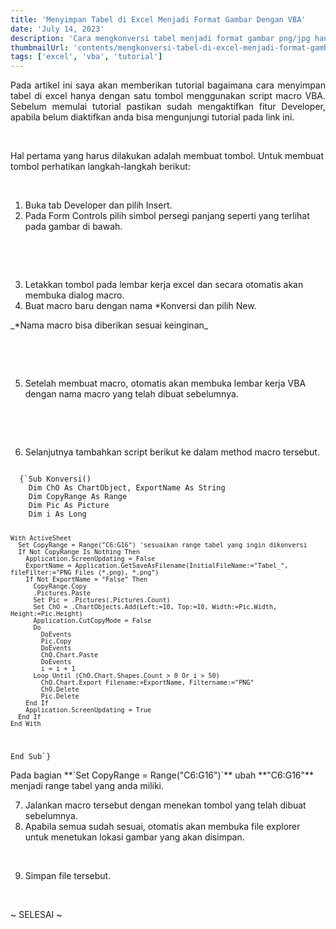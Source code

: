 ```yaml
---
title: 'Menyimpan Tabel di Excel Menjadi Format Gambar Dengan VBA'
date: 'July 14, 2023'
description: 'Cara mengkonversi tabel menjadi format gambar png/jpg hanya dengan satu tombol menggunakan script VBA'
thumbnailUrl: 'contents/mengkonversi-tabel-di-excel-menjadi-format-gambar-dengan-vba/thumbnail.png'
tags: ['excel', 'vba', 'tutorial']
---
```


<BlogImage
  src="/images/contents/mengkonversi-tabel-di-excel-menjadi-format-gambar-dengan-vba/thumbnail.png"
  w="700px"
  alt="Thumbnail"
/>

<p align="justify">
  Pada artikel ini saya akan memberikan tutorial bagaimana cara menyimpan tabel
  di excel hanya dengan satu tombol menggunakan script macro VBA. Sebelum
  memulai tutorial pastikan sudah mengaktifkan fitur Developer, apabila belum
  diaktifkan anda bisa mengunjungi tutorial pada link <Link href="https://mjurnal.com/excel-dasar/macro-vba-excel-cara-aktifkan-developer-tab/" target="_blank">ini.</Link>
</p>

<br />

<p aign="center">
  Hal pertama yang harus dilakukan adalah membuat tombol. Untuk membuat tombol
  perhatikan langkah-langkah berikut:
</p>

<br />

1. Buka tab Developer dan pilih Insert.
2. Pada Form Controls pilih simbol persegi panjang seperti yang terlihat pada gambar di bawah.

<br />

<BlogImage
  src="/images/contents/mengkonversi-tabel-di-excel-menjadi-format-gambar-dengan-vba/membuat-tombol.png"
  w="200px"
  alt="Membuat tombol"
/>

<br />

3. Letakkan tombol pada lembar kerja excel dan secara otomatis akan membuka dialog macro.
4. Buat macro baru dengan nama \*Konversi dan pilih New.

<p>_*Nama macro bisa diberikan sesuai keinginan_</p>

<br />

<BlogImage
  src="/images/contents/mengkonversi-tabel-di-excel-menjadi-format-gambar-dengan-vba/membuat-macro.png"
  w="370px"
  alt="Membuat macro"
/>

<br />

5. Setelah membuat macro, otomatis akan membuka lembar kerja VBA dengan nama macro yang telah dibuat sebelumnya.

<br />

<BlogImage
  src="/images/contents/mengkonversi-tabel-di-excel-menjadi-format-gambar-dengan-vba/tampilan-vba.png"
  w="500px"
  alt="Tampilan VBA"
/>

<br />

6. Selanjutnya tambahkan script berikut ke dalam method macro tersebut.

<Code language="visual-basic">
  {`Sub Konversi()
    Dim ChO As ChartObject, ExportName As String
    Dim CopyRange As Range
    Dim Pic As Picture
    Dim i As Long
     
    With ActiveSheet
      Set CopyRange = Range("C6:G16") 'sesuaikan range tabel yang ingin dikonversi
      If Not CopyRange Is Nothing Then
        Application.ScreenUpdating = False
        ExportName = Application.GetSaveAsFilename(InitialFileName:="Tabel_", fileFilter:="PNG Files (*.png), *.png")
        If Not ExportName = "False" Then
          CopyRange.Copy
          .Pictures.Paste
          Set Pic = .Pictures(.Pictures.Count)
          Set ChO = .ChartObjects.Add(Left:=10, Top:=10, Width:=Pic.Width, Height:=Pic.Height)
          Application.CutCopyMode = False
          Do
            DoEvents
            Pic.Copy
            DoEvents
            ChO.Chart.Paste
            DoEvents
            i = i + 1
          Loop Until (ChO.Chart.Shapes.Count > 0 Or i > 50)
            ChO.Chart.Export Filename:=ExportName, Filtername:="PNG"
            ChO.Delete
            Pic.Delete
        End If
        Application.ScreenUpdating = True
      End If
    End With
End Sub`}
</Code>

<p>
  Pada bagian **`Set CopyRange = Range("C6:G16")`** ubah **"C6:G16"** menjadi
  range tabel yang anda miliki.
</p>

7. Jalankan macro tersebut dengan menekan tombol yang telah dibuat sebelumnya.
8. Apabila semua sudah sesuai, otomatis akan membuka file explorer untuk menetukan lokasi gambar yang akan disimpan.

<br />

<BlogImage
  src="/images/contents/mengkonversi-tabel-di-excel-menjadi-format-gambar-dengan-vba/simpan-tabel.png"
  w="450px"
  alt="Simpan tabel"
/>

9. Simpan file tersebut.

<br />

~ SELESAI ~
